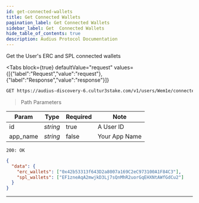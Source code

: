 ```yaml
---
id: get-connected-wallets
title: Get Connected Wallets
pagination_label: Get Connected Wallets
sidebar_label: Get  Connected Wallets
hide_table_of_contents: true
description: Audius Protocol Documentation
---
```



Get the User's ERC and SPL connected wallets

<Tabs
  block={true}
  defaultValue="request"
  values={[{"label":"Request","value":"request"},{"label":"Response","value":"response"}]}
>
<TabItem value="request">

```bash
GET https://audius-discovery-6.cultur3stake.com/v1/users/Wem1e/connected_wallets?app_name=EXAMPLEAPP HTTP/1.1
```

> Path Parameters

| Param    | Type     | Required | Note          |
| -------- | -------- | -------- | ------------- |
| id       | _string_ | true     | A User ID     |
| app_name | _string_ | false    | Your App Name |

</TabItem>
<TabItem value="response">

`200: OK`

```json
{
  "data": {
    "erc_wallets": ["0x42b53313f643D2a8007a169C2eC973100A1F84C3"],
    "spl_wallets": ["EF1zneAqA2mwjkD3Lj7sQnMhR2uorGqEHXNtAWfGdCu2"]
  }
}
```

</TabItem>
</Tabs>

---
